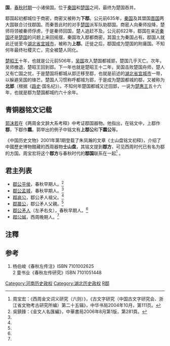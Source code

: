 {{周代诸侯国
|国名=鄀
|国君姓氏=不详
|爵位=子<br /><small>根据[[水经注|水经注]]的[[沔水|沔水]]部分</small>
|国都=1下鄀商密<br /><small>[[河南省|河南省]][[淅川县|淅川县]]西南寺湾镇一带</small><br />2上鄀<br /><small>[[湖北省|湖北省]][[宜城市|宜城市]]东南</small>
|分封者=不详
|始祖=不详
|建国年=不详
|灭亡年=春秋时代末
|灭亡原因=为[[楚国|楚国]]吞并
|史书记载=[[春秋左氏傳|春秋左氏傳]]<small>始见于[[鲁僖公|僖公]]二十五年</small>
}}
'''{{ruby-py|鄀|-{zh-cn:ruò; zh-tw:ㄖㄨㄛˋ; zh-hk: joek6}-}}国'''，[[春秋时期|春秋时期]]一小诸侯国。位于[[秦国|秦国]]和[[楚国|楚国]]之间，最终为楚国吞并。

鄀国起初都城位于商密，商密又被称为'''下鄀'''。公元前635年，[[秦国|秦国]]及其盟国[[晋国|晋国]]两大国联合讨伐鄀国。而秦晋此时的对手[[楚国|楚国]]派军队助鄀国。商密人向秦师投降，楚师将领被秦师俘虏，于是秦师回国，楚人追赶不及。公元前622年，鄀国在亲近[[秦国|秦国]]还是[[楚国|楚国]]的问题上来回摇摆，秦国攻入鄀都商密，其国土为秦国占有。鄀国人就此迁徙至今[[湖北省|湖北省]][[宜城市|宜城市]]，被称为'''上鄀'''。迁徙之后，鄀国成为楚国的附庸国。不知何年最终社稷灭亡，完全被楚人同化。

[[楚昭王|楚昭王]]十年，也就是公元前506年，[[吴国|吴国]]攻入楚国都城郢，楚国几乎灭亡。次年，吴师撤退，楚昭王回到郢。下一年也就是楚昭王十二年，吴国击败楚国舟师，楚人又有亡国之忧，于是楚国将都城从郢迁移至鄀，也就是前述的[[湖北省|湖北省]][[宜城市|宜城市]]一带，以躲避吴国的锋芒。楚国人习惯称呼都城为郢，于是成为楚国都城的鄀，又被称为'''北郢'''（根据《[[路史|路史]]·国名纪》）。不知何年楚国都城又迁回郢，一说为[[楚惠王|楚惠王]]五十六年，也就是鄀为楚国都城约六十余年。

==青铜器铭文记载==

[[郭沫若|郭沫若]]在《两周金文辞大系考释》中考证鄀国器物。他指出，在铭文中，上鄀作'''鄀'''，下鄀作'''蠚'''。郭举出的例子中铭文有'''上鄀公'''和'''下蠚公'''等。

《中国历史文物》2001年第1期登载了朱凤瀚的文章《士山盘铭文初释》，介绍了中國歷史博物館藏的西周器物'''士山盘'''，其铭文提到'''鄀方'''，可见西周时代已有名为鄀的方国。周宝宏将这个'''鄀方'''与春秋时代的'''鄀国'''联系在一起<ref>周宝宏：《西周金文词义研究（六则）》，《古文字研究（中国古文字研究会、浙江省文物考古研究所编）第二十五辑》，中华书局2004年10月，第111页。</ref> 。

==君主列表==
*[[鄀公平侯|鄀公平侯]]，春秋早期人。<ref name="#1">吳鎮鋒：《金文人名匯編》，中華書局2006年8月第1版，第281頁。</ref>
*[[鄀公孟城|鄀公孟城]]，春秋早期人。<ref name="#1"/>
*[[鄀哀公|鄀哀公]]，鄀公矛人祖父。<ref name="#1"/>
*[[鄀晨公|鄀晨公]]，鄀公矛人父親。<ref name="#1"/>
*[[鄀公矛人|鄀公矛人]]（左矛右夂），春秋早期人。<ref name="#1"/>
*[[鄀公誠|鄀公誠]]，西周晚期人。<ref name="#1"/>

== 注釋 ==
<div class="references-small">
<references />
</div>

==参考==
# 杨伯峻《春秋左传注》ISBN 7101002625<br>2 童书业《春秋左传研究》ISBN 7101051448

{{已废的南阳市古代行政区划}}
[[Category:河南历史政权|Category:河南历史政权]]
[[Category:湖北历史政权|Category:湖北历史政权]]
[[Category:春秋时期的国家|R鄀]]